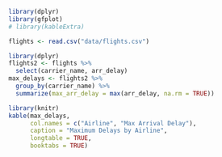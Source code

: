 
```r
library(dplyr)
library(gfplot)
# library(kableExtra)
```

```r
flights <- read.csv("data/flights.csv")
```

```r
library(dplyr)
flights2 <- flights %>% 
  select(carrier_name, arr_delay)
max_delays <- flights2 %>% 
  group_by(carrier_name) %>%
  summarize(max_arr_delay = max(arr_delay, na.rm = TRUE))
```

```r
library(knitr)
kable(max_delays, 
      col.names = c("Airline", "Max Arrival Delay"),
      caption = "Maximum Delays by Airline",
      longtable = TRUE,
      booktabs = TRUE)
```
